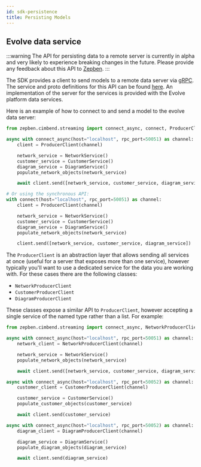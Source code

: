 ```yaml
---
id: sdk-persistence
title: Persisting Models
---
```



## Evolve data service

:::warning
The API for persisting data to a remote server is currently in alpha and very likely to experience breaking changes 
in the future. Please provide any feedback about this API to [Zepben](www.zepben.com).
:::

The SDK provides a client to send models to a remote data server via [gRPC](http://grpc.io/). The service and proto
definitions for this API can be found [here](http://github.com/zepben/evolve-grpc). An implementation of the server for
the services is provided with the Evolve platform data services.

Here is an example of how to connect to and send a model to the evolve data server:

```python
from zepben.cimbend.streaming import connect_async, connect, ProducerClient

async with connect_async(host="localhost", rpc_port=50051) as channel:
    client = ProducerClient(channel)

    network_service = NetworkService()
    customer_service = CustomerService()
    diagram_service = DiagramService()
    populate_network_objects(network_service)

    await client.send([network_service, customer_service, diagram_service])

# Or using the synchronous API:
with connect(host="localhost", rpc_port=50051) as channel:
    client = ProducerClient(channel)

    network_service = NetworkService()
    customer_service = CustomerService()
    diagram_service = DiagramService()
    populate_network_objects(network_service)

    client.send([network_service, customer_service, diagram_service])
```

The `ProducerClient` is an abstraction layer that allows sending all services at once (useful for a server that exposes
more than one service), however typically you'll want to use a dedicated service for the data you are working with.
For these cases there are the following classes:

- `NetworkProducerClient`
- `CustomerProducerClient`
- `DiagramProducerClient`

These classes expose a similar API to `ProducerClient`, however accepting a single service of the named type rather than a list.
For example:

```python
from zepben.cimbend.streaming import connect_async, NetworkProducerClient, CustomerProducerClient, DiagramProducerClient

async with connect_async(host="localhost", rpc_port=50051) as channel:
    network_client = NetworkProducerClient(channel)

    network_service = NetworkService()
    populate_network_objects(network_service)

    await client.send([network_service, customer_service, diagram_service])

async with connect_async(host="localhost", rpc_port=50052) as channel:
    customer_client = CustomerProducerClient(channel)

    customer_service = CustomerService()
    populate_customer_objects(customer_service)

    await client.send(customer_service)

async with connect_async(host="localhost", rpc_port=50052) as channel:
    diagram_client = DiagramProducerClient(channel)

    diagram_service = DiagramService()
    populate_diagram_objects(diagram_service)

    await client.send(diagram_service)
```
